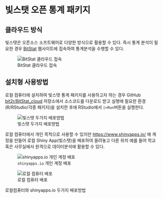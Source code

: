 # 빛스탯 오픈 통계 패키지

## 클라우드 방식


빛스탯은 오픈소스 소프트웨어로 다양한 방식으로 활용할 수 있다. 즉시 통계 분석이 필요한 경우 [BitStat](http://bitstat.shinyapps.io/bitstat) 웹사이트에 접속하여 통계분석을 수행할 수 있다.

![BitStat 클라우드 접속](images/BitStat-server.png)

## 설치형 사용방법

로컬 컴퓨터에 설치하여 빛스탯 통계 패키지를 사용하고자 하는 경우 GitHub [bit2r/BitStat_cloud](https://github.com/bit2r/BitStat_cloud) 저장소에서 소스코드를 다운로드 받고 실행에 필요한 환경(R/RStudio/각종 패키지)을 설치한 후에 RStudio에서 `|>Run`버튼을 실행한다.

![빛스탯 두가지 배포방법](images/BitStat_deployment.png)

로컬 컴퓨터에서 개인 목적으로 사용할 수 있지만 <https://www.shinyapps.io/> 에 계정을 만들어 로컬 Shiny App(빛스탯)을 배포하여 올려놓고 다른 위치 예를 들어 학교 혹은 사무실에서 원격으로 데이터분석에 활용할 수 있다.

::: {#fig-bitstat layout-ncol=2}

![`shinyapps.io` 개인 계정 배포](images/BitStat-shinyappsio-server.png)

![로컬 컴퓨터 배포](images/BitStat_run.png)

로컬컴퓨터와 shinyapps.io 두가지 배포방법
:::
